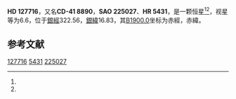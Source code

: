 {{orphan|time=2013-03-24T12:48:52+00:00}}
{{Starbox begin
| name = HD 127716
}}
{{Starbox observe
| epoch = [[J2000.0|J2000.0]]
| constell = {{星座名待查}}<ref name=SIMBAD>{{cite web
 | url=http://simbad.u-strasbg.fr/simbad/sim-id?Ident=HR+5431
 | title =Pulsating variable Star
 | publisher=Centre de Données astronomiques de Strasbourg
 | work=SIMBAD
 | accessdate=2012-07-13}}</ref><ref name=DATA>{{cite web
 | url=http://vizier.u-strasbg.fr/viz-bin/VizieR-5?-out.add=.&-source=5050&-corr=PK=HR&-out.max=9999&HR=5431
 | title=VizieR Detailed Page
 | accessdate=2012-07-13
 | archive-date=2016-03-05
 | archive-url=https://web.archive.org/web/20160305195417/http://vizier.u-strasbg.fr/viz-bin/VizieR-5?-out.add=.&-source=5050&-corr=PK=HR&-out.max=9999&HR=5431
 | dead-url=no
 }}</ref>
| 星官 = 
| ra = {{RA|14|34|8}}<ref name=SIMBAD /><ref name=DATA />
| dec = {{DEC|-42|5|59}}<ref name=SIMBAD /><ref name=DATA />
| appmag_v = 6.6<ref name=SIMBAD /><ref name=DATA />
}}
{{Starbox character
| class = A2IV<ref name=SIMBAD /><ref name=DATA />
| b-v = 0.06<ref name=SIMBAD /><ref name=DATA />
| u-b = <ref name=SIMBAD /><ref name=DATA />
| r-i = <ref name=SIMBAD /><ref name=DATA />
| variable = 
}}
{{Starbox astrometry
| radial_v = 
| prop_mo_ra = -56
| parallax = 
| p_error = 
}}
{{Starbox catalog
| names =CD-41 8890，[[SAO星表|SAO]] 225027，[[HD星表|HD]] 127716，[[HR星表|HR]] 5431}}
{{Starbox reference |Simbad=HR+5431}}
{{Starbox end}}

'''HD 127716'''，又名'''CD-41 8890'''，'''SAO 225027'''、'''HR 5431'''，是一颗恒星<ref name=SIMBAD /><ref name=DATA />，视星等为6.6，位于[[銀道座標系|銀經]]322.56，[[銀道座標系|銀緯]]16.83，其[[B1900.0|B1900.0]]坐标为赤經{{RA|14|27|47.4}}，赤緯{{DEC|-41|16.83|31}}。

== 参考文献 ==
{{reflist}}

{{star-stub}}

[[Category:HD和HDE天體|127716]]
[[Category:HR天體|5431]]
[[Category:SAO天體|225027]]